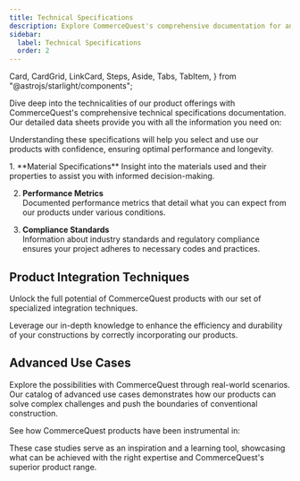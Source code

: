 ```yaml
---
title: Technical Specifications
description: Explore CommerceQuest's comprehensive documentation for an in-depth look at our premium tools and construction services. 
sidebar:
  label: Technical Specifications
  order: 2
---
```

  Card,
  CardGrid,
  LinkCard,
  Steps,
  Aside,
  Tabs,
  TabItem,
} from "@astrojs/starlight/components";

Dive deep into the technicalities of our product offerings with CommerceQuest's comprehensive technical specifications documentation. Our detailed data sheets provide you with all the information you need on:

<CardGrid>
  <Card title="Material properties and grades" icon="star"></Card>
  <Card title="Mechanical strengths and tolerances" icon="star"></Card>
  <Card title="Environmental resilience and sustainability ratings" icon="star"></Card>
  <Card title="Compatibility and interoperability" icon="star"></Card>
</CardGrid>

Understanding these specifications will help you select and use our products with confidence, ensuring optimal performance and longevity.

<Steps>
1. **Material Specifications**  
Insight into the materials used and their properties to assist you with informed decision-making.

2. **Performance Metrics**  
Documented performance metrics that detail what you can expect from our products under various conditions.

3. **Compliance Standards**  
Information about industry standards and regulatory compliance ensures your project adheres to necessary codes and practices.
</Steps>

## Product Integration Techniques

Unlock the full potential of CommerceQuest products with our set of specialized integration techniques. 

Leverage our in-depth knowledge to enhance the efficiency and durability of your constructions by correctly incorporating our products.

## Advanced Use Cases

Explore the possibilities with CommerceQuest through real-world scenarios. Our catalog of advanced use cases demonstrates how our products can solve complex challenges and push the boundaries of conventional construction.

See how CommerceQuest products have been instrumental in:

<CardGrid>
  <LinkCard title="Major infrastructure projects" href="en/guides/getting-started" />
  <LinkCard title="Innovative architectural accomplishments" href="en/guides/getting-started" />
  <LinkCard title="High-stress industrial applications" href="en/guides/getting-started" />
</CardGrid>

These case studies serve as an inspiration and a learning tool, showcasing what can be achieved with the right expertise and CommerceQuest's superior product range.